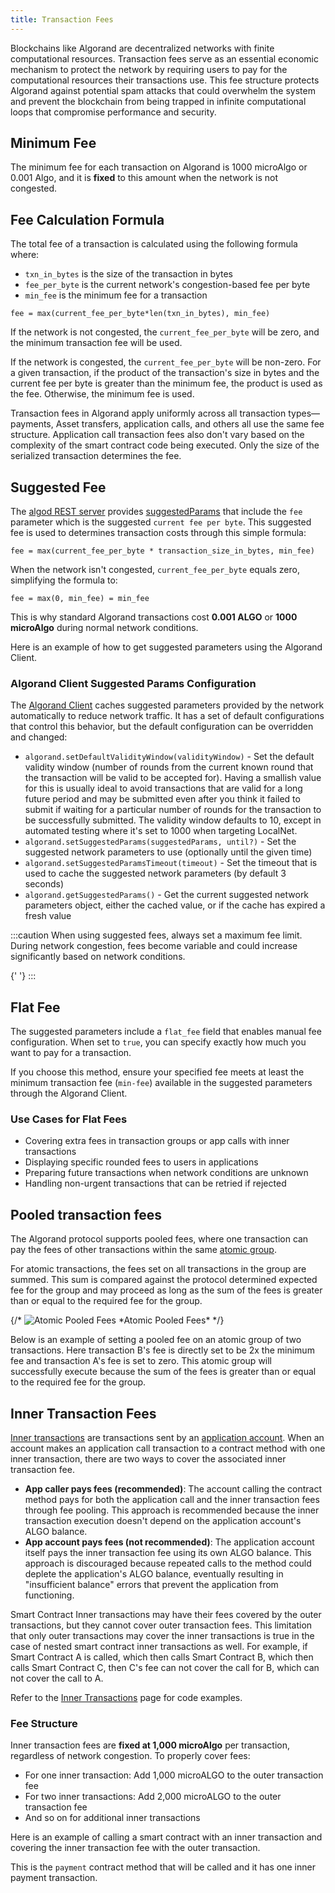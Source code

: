 ```yaml
---
title: Transaction Fees
---
```



Blockchains like Algorand are decentralized networks with finite computational resources. Transaction fees serve as an essential economic mechanism to protect the network by requiring users to pay for the computational resources their transactions use. This fee structure protects Algorand against potential spam attacks that could overwhelm the system and prevent the blockchain from being trapped in infinite computational loops that compromise performance and security.

## Minimum Fee

The minimum fee for each transaction on Algorand is 1000 microAlgo or 0.001 Algo, and it is **fixed** to this amount when the network is not congested.

## Fee Calculation Formula

The total fee of a transaction is calculated using the following formula where:

- `txn_in_bytes` is the size of the transaction in bytes
- `fee_per_byte` is the current network's congestion-based fee per byte
- `min_fee` is the minimum fee for a transaction

```shell showLineNumbers=false frame=none title="Fee Calculation"
fee = max(current_fee_per_byte*len(txn_in_bytes), min_fee)
```

If the network is not congested, the `current_fee_per_byte` will be zero, and the minimum transaction fee will be used.

If the network is congested, the `current_fee_per_byte` will be non-zero. For a given transaction, if the product of the transaction's size in bytes and the current fee per byte is greater than the minimum fee, the product is used as the fee. Otherwise, the minimum fee is used.

Transaction fees in Algorand apply uniformly across all transaction types—payments, Asset transfers, application calls, and others all use the same fee structure. Application call transaction fees also don't vary based on the complexity of the smart contract code being executed. Only the size of the serialized transaction determines the fee.

## Suggested Fee

The [algod REST server](/reference/rest-api/overview) provides [suggestedParams](/reference/rest-api/algod#transactionparams) that include the `fee` parameter which is the suggested `current fee per byte`. This suggested fee is used to determines transaction costs through this simple formula:

```shell showLineNumbers=false frame=none title="Fee Calculation"
fee = max(current_fee_per_byte * transaction_size_in_bytes, min_fee)
```

When the network isn't congested, `current_fee_per_byte` equals zero, simplifying the formula to:

```shell showLineNumbers=false frame=none title="Fee Calculation (Normal Network Conditions)"
fee = max(0, min_fee) = min_fee
```

This is why standard Algorand transactions cost **0.001 ALGO** or **1000 microAlgo** during normal network conditions.

Here is an example of how to get suggested parameters using the Algorand Client.

<Tabs syncKey='lang'>
  <TabItem label='TypeScript' icon='seti:typescript'>
    <RemoteCode
      src='https://raw.githubusercontent.com/algorandfoundation/devportal-code-examples/refs/heads/main/projects/typescript-examples/algokit-utils-ts/transactions/fees.ts'
      snippet='SUGGESTED_PARAMS'
      lang='ts'
      title='Get suggested parameters'
      frame='none'
    />
  </TabItem>
  <TabItem label='Python' icon='seti:python'>
    <RemoteCode
      src='https://raw.githubusercontent.com/algorandfoundation/devportal-code-examples/refs/heads/main/projects/python-examples/algokit_utils_py_examples/transactions/fees.py'
      snippet='SUGGESTED_PARAMS'
      lang='py'
      title='Get suggested parameters'
      frame='none'
    />
  </TabItem>
</Tabs>

### Algorand Client Suggested Params Configuration

The [Algorand Client](/algokit/utils/algokit-clients) caches suggested parameters provided by the network automatically to reduce network traffic. It has a set of default configurations that control this behavior, but the default configuration can be overridden and changed:

- `algorand.setDefaultValidityWindow(validityWindow)` - Set the default validity window (number of rounds from the current known round that the transaction will be valid to be accepted for). Having a smallish value for this is usually ideal to avoid transactions that are valid for a long future period and may be submitted even after you think it failed to submit if waiting for a particular number of rounds for the transaction to be successfully submitted. The validity window defaults to 10, except in automated testing where it's set to 1000 when targeting LocalNet.
- `algorand.setSuggestedParams(suggestedParams, until?)` - Set the suggested network parameters to use (optionally until the given time)
- `algorand.setSuggestedParamsTimeout(timeout)` - Set the timeout that is used to cache the suggested network parameters (by default 3 seconds)
- `algorand.getSuggestedParams()` - Get the current suggested network parameters object, either the cached value, or if the cache has expired a fresh value

:::caution
When using suggested fees, always set a maximum fee limit. During network congestion, fees become variable and could increase significantly based on network conditions.

<Tabs syncKey='lang'>
  <TabItem label='TypeScript' icon='seti:typescript'>
    {' '}
    <RemoteCode
      src='https://raw.githubusercontent.com/algorandfoundation/devportal-code-examples/refs/heads/main/projects/typescript-examples/algokit-utils-ts/transactions/fees.ts'
      snippet='MAX_FEE'
      lang='ts'
      title='Set a maximum fee limit'
      frame='none'
    />
  </TabItem>
  <TabItem label='Python' icon='seti:python'>
    <RemoteCode
      src='https://raw.githubusercontent.com/algorandfoundation/devportal-code-examples/refs/heads/main/projects/python-examples/algokit_utils_py_examples/transactions/fees.py'
      snippet='MAX_FEE'
      lang='py'
      title='Set a maximum fee limit'
      frame='none'
    />
  </TabItem>
</Tabs>
:::

## Flat Fee

The suggested parameters include a `flat_fee` field that enables manual fee configuration. When set to `true`, you can specify exactly how much you want to pay for a transaction.

If you choose this method, ensure your specified fee meets at least the minimum transaction fee (`min-fee`) available in the suggested parameters through the Algorand Client.

### Use Cases for Flat Fees

- Covering extra fees in transaction groups or app calls with inner transactions
- Displaying specific rounded fees to users in applications
- Preparing future transactions when network conditions are unknown
- Handling non-urgent transactions that can be retried if rejected

<Tabs syncKey='lang'>
  <TabItem label='TypeScript' icon='seti:typescript'>
    <RemoteCode
      src='https://raw.githubusercontent.com/algorandfoundation/devportal-code-examples/refs/heads/main/projects/typescript-examples/algokit-utils-ts/transactions/fees.ts'
      snippet='FLAT_FEE'
      lang='ts'
      title='Flat fee'
      frame='none'
    />
  </TabItem>
  <TabItem label='Python' icon='seti:python'>
    <RemoteCode
      src='https://raw.githubusercontent.com/algorandfoundation/devportal-code-examples/refs/heads/main/projects/python-examples/algokit_utils_py_examples/transactions/fees.py'
      snippet='FLAT_FEE'
      lang='py'
      title='Flat fee'
      frame='none'
    />
  </TabItem>
</Tabs>

## Pooled transaction fees

The Algorand protocol supports pooled fees, where one transaction can pay the fees of other transactions within the same [atomic group](/concepts/transactions/atomic-txn-groups).

For atomic transactions, the fees set on all transactions in the group are summed. This sum is compared against the protocol determined expected fee for the group and may proceed as long as the sum of the fees is greater than or equal to the required fee for the group.

{/* ![Atomic Pooled Fees](../../imgs/atomic_transfers-2.png)
*Atomic Pooled Fees\* \*/}

Below is an example of setting a pooled fee on an atomic group of two transactions. Here transaction B's fee is directly set to be 2x the minimum fee and transaction A's fee is set to zero. This atomic group will successfully execute because the sum of the fees is greater than or equal to the required fee for the group.

<Tabs syncKey='lang'>
  <TabItem label='TypeScript' icon='seti:typescript'>
    <RemoteCode
      src='https://raw.githubusercontent.com/algorandfoundation/devportal-code-examples/refs/heads/main/projects/typescript-examples/algokit-utils-ts/transactions/fees.ts'
      snippet='FEE_POOLING'
      lang='ts'
      title='Fee pooling'
      frame='none'
    />
  </TabItem>
  <TabItem label='Python' icon='seti:python'>
    <RemoteCode
      src='https://raw.githubusercontent.com/algorandfoundation/devportal-code-examples/refs/heads/main/projects/python-examples/algokit_utils_py_examples/transactions/fees.py'
      snippet='FEE_POOLING'
      lang='py'
      title='Fee pooling'
      frame='none'
    />
  </TabItem>
</Tabs>

## Inner Transaction Fees

[Inner transactions](/concepts/smart-contracts/inner-txn) are transactions sent by an [application account](/concepts/smart-contracts/inner-txn). When an account makes an application call transaction to a contract method with one inner transaction, there are two ways to cover the associated inner transaction fee.

- **App caller pays fees (recommended)**: The account calling the contract method pays for both the application call and the inner transaction fees through fee pooling. This approach is recommended because the inner transaction execution doesn't depend on the application account's ALGO balance.
- **App account pays fees (not recommended)**: The application account itself pays the inner transaction fee using its own ALGO balance. This approach is discouraged because repeated calls to the method could deplete the application's ALGO balance, eventually resulting in "insufficient balance" errors that prevent the application from functioning.

Smart Contract Inner transactions may have their fees covered by the outer transactions, but they cannot cover outer transaction fees. This limitation that only outer transactions may cover the inner transactions is true in the case of nested smart contract inner transactions as well. For example, if Smart Contract A is called, which then calls Smart Contract B, which then calls Smart Contract C, then C's fee can not cover the call for B, which can not cover the call to A.

Refer to the [Inner Transactions](/concepts/smart-contracts/inner-txn#payment) page for code examples.

### Fee Structure

Inner transaction fees are **fixed at 1,000 microAlgo** per transaction, regardless of network congestion. To properly cover fees:

- For one inner transaction: Add 1,000 microALGO to the outer transaction fee
- For two inner transactions: Add 2,000 microALGO to the outer transaction fee
- And so on for additional inner transactions

Here is an example of calling a smart contract with an inner transaction and covering the inner transaction fee with the outer transaction.

This is the `payment` contract method that will be called and it has one inner payment transaction.

<Tabs syncKey='lang'>
  <TabItem label='TypeScript' icon='seti:typescript'>
    <RemoteCode
      src='https://raw.githubusercontent.com/algorandfoundation/devportal-code-examples/refs/heads/main/projects/typescript-examples/algokit-utils-ts/transactions/fees.ts'
      snippet='INNER_TXN_FEE'
      lang='ts'
      title='Inner transaction fee'
      frame='none'
    />
  </TabItem>
  <TabItem label='Python' icon='seti:python'>
    <RemoteCode
      src='https://raw.githubusercontent.com/algorandfoundation/devportal-code-examples/refs/heads/main/projects/python-examples/algokit_utils_py_examples/transactions/fees.py'
      snippet='INNER_TXN_FEE'
      lang='py'
      title='Inner transaction fee'
      frame='none'
    />
  </TabItem>
</Tabs>

